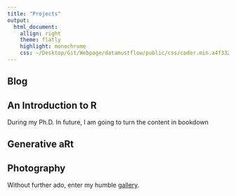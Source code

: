 ```yaml
---
title: "Projects"
output: 
  html_document:
    allign: right
    theme: flatly
    highlight: monochrome
    css: ~/Desktop/Git/Webpage/datamustflow/public/css/coder.min.a4f332213a21ce8eb521670c614470c58923aaaf385e2a73982c31dd7642decb.css
---
```

<DIV align="justify">

## Blog

## An Introduction to R

During my Ph.D. In future, I am going to turn the content in bookdown

## Generative aRt

## Photography

Without further ado, enter my humble <a class="navigation-link" href="photos/photos.html">gallery</a>.
</DIV>